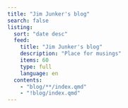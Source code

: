 ```yaml
---
title: "Jim Junker's blog"
search: false
listing:
  sort: "date desc"
  feed: 
    title: "Jim Junker's blog"
    description: "Place for musings"
    items: 60
    type: full
    language: en
  contents:
    - "blog/**/index.qmd"
    - "!blog/index.qmd"
---
```

